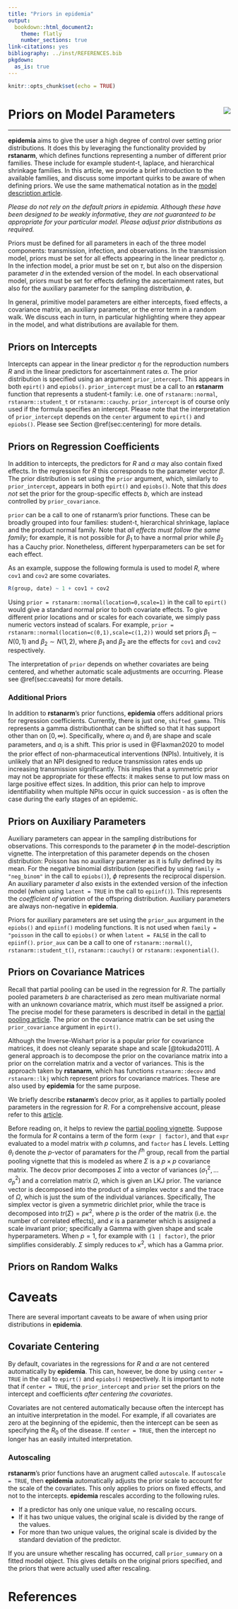 ```yaml
---
title: "Priors in epidemia"
output:
  bookdown::html_document2:
    theme: flatly
    number_sections: true
link-citations: yes
bibliography: ../inst/REFERENCES.bib
pkgdown:
  as_is: true
---
```


<style>
.contents .page-header {
    display: none;
} 
</style>

```r
knitr::opts_chunk$set(echo = TRUE)
```

<div class="article_container">

# Priors on Model Parameters <img src='../man/figures/logo.png' class = "small_logo" align="right"/>
<hr>

**epidemia** aims to 
give the user a high degree of control over setting prior distributions. It does this 
by leveraging the functionality provided by **rstanarm**, which defines functions 
representing a number of different prior families. These include for example student-t, laplace, 
and hierarchical shrinkage families. In this article, we provide 
a brief introduction to the available families, and discuss some important quirks 
to be aware of when defining priors. We use the same mathematical notation as in the 
[model description article](model-description.html). 

*Please do not rely on the default priors in epidemia. Although these have been 
designed to be weakly informative, they are not guaranteed to be appropriate 
for your particular model. Please adjust prior distributions as required.*

Priors must be defined for all parameters in each of the three model components: 
transmission, infection, and observations. In the transmission model, priors must 
be set for all effects appearing in the linear predictor $\eta$. In the 
infection model, a prior must be set on $\tau$, but also on the dispersion 
parameter $d$ in the extended version of the model. In each observational 
model, priors must be set for effects defining the ascertainment rates, but also 
for the auxiliary parameter for the sampling distribution, $\phi$. 

In general, primitive model parameters are either intercepts, 
fixed effects, a covariance matrix, an auxiliary parameter, or the error term 
in a random walk. We discuss each in turn, in particular highlighting where they 
appear in the model, and what distributions are available for them.


## Priors on Intercepts

Intercepts can appear in the linear predictor $\eta$ for the reproduction numbers 
$R$ and in the linear predictors for ascertainment rates $\alpha$. The prior 
distribution is specified using an argument `prior_intercept`. This appears in 
both `epirt()` and `epiobs()`. `prior_intercept` must be a call to an 
**rstanarm** function that represents a student-t family: i.e. one of 
`rstanarm::normal`, `rstanarm::student_t` or `rstanarm::cauchy`. `prior_intercept` 
is of course only used if the formula specifies an intercept. Please note that 
the interpretation of `prior_intercept` depends on the `center` argument to 
`epirt()` and `epiobs()`. Please see Section \@ref(sec:centering) for more details.

## Priors on Regression Coefficients

In addition to intercepts, the predictors for $R$ and $\alpha$ may also contain fixed effects.
In the regression for $R$ this corresponds to the parameter vector $\beta$. The 
prior distribution is set using the `prior` argument, which, similarly to 
`prior_intercept`, appears in both `epirt()` and `epiobs()`. Note that 
this *does not* set the prior for the group-specific effects $b$, which 
are instead controlled by `prior_covariance`.

`prior` can be a call to one of rstanarm's prior functions. These can be broadly 
grouped into four families: student-t, hierarchical shrinkage, laplace and 
the product normal family. Note that *all effects must follow the same 
family*; for example, it is not possible for $\beta_1$ to have
a normal prior while $\beta_2$ has a Cauchy prior. Nonetheless, different 
hyperparameters can be set for each effect. 

As an example, suppose the following formula is used to model $R$, where 
`cov1` and `cov2` are some covariates.
```r
R(group, date) ~ 1 + cov1 + cov2
```
Using `prior = rstanarm::normal(location=0,scale=1)` in the call to `epirt()` would 
give a standard normal prior to both covariate effects.
To give different prior locations and or scales for each covariate, 
we simply pass numeric vectors instead of scalars. 
For example, `prior = rstanarm::normal(location=c(0,1),scale=c(1,2))` would 
set priors $\beta_1 \sim N(0,1)$ and $\beta_2 \sim N(1,2)$, where $\beta_1$ 
and $\beta_2$ are the effects for `cov1` and `cov2` respectively.

The interpretation of `prior` depends on whether covariates are being centered, 
and whether automatic scale adjustments are occurring. Please see \@ref(sec:caveats) 
for more details.

### Additional Priors

In addition to **rstanarm**'s prior functions, **epidemia** offers additional 
priors for regression coefficients. Currently, there is just one, `shifted_gamma`. 
This represents a gamma distributionthat can be shifted so that it has support 
other than on $[0, \infty)$. Specifically,
\begin{equation}
\beta_i \sim \text{Gamma}(\alpha_i, \theta_i) - a_i,
\end{equation}
where $\alpha_i$ and $\theta_i$ are shape and scale parameters, and $a_i$ is a 
shift. This prior is used in @Flaxman2020 to model 
the prior effect of non-pharmaceutical interventions (NPIs). Intuitively, it 
is unlikely that an NPI designed to reduce transmission rates ends up increasing 
transmission significantly. This implies that a symmetric prior may not be 
appropriate for these effects: it makes sense to put low mass on large positive 
effect sizes. In addition, this prior can help to improve identifiability when multiple 
NPIs occur in quick succession - as is often the case during the early stages of 
an epidemic.

## Priors on Auxiliary Parameters

Auxiliary parameters can appear in the sampling distributions for observations. 
This corresponds to the parameter $\phi$ in the model-description vignette. The 
interpretation of this parameter depends on the chosen distribution: Poisson 
has no auxiliary parameter as it is fully defined by its mean. For the 
negative binomial distribution (specified by using `family = "neg_binom"` in the 
call to `epiobs()`), $\phi$ represents the reciprocal dispersion. An auxiliary parameter $d$
also exists in the extended version of the infection model (when using `latent = TRUE` in 
the call to `epiinf()`). This represents the *coefficient of variation* of the 
offspring distribution. Auxiliary parameters are always non-negative in **epidemia**.

Priors for auxiliary parameters are set using the `prior_aux` argument in the 
`epiobs()` and `epiinf()` modeling functions. It is not used when 
`family = "poisson` in the call to `epiobs()` or when `latent = FALSE` in the 
call to `epiinf()`. `prior_aux` can be a call to one of `rstanarm::normal()`, 
`rstanarm::student_t()`, `rstanarm::cauchy()` or `rstanarm::exponential()`.

## Priors on Covariance Matrices

Recall that partial pooling can be used in the regression for $R$. The 
partially pooled parameters $b$ are characterised as zero mean multivariate 
normal with an unknown covariance matrix, which must itself be assigned a prior.
The precise model for these parameters is described in detail in the 
[partial pooling article](partial-pooling.html). The prior on the covariance 
matrix can be set using the `prior_covariance` argument in `epirt()`.

Although the Inverse-Wishart prior is a popular prior for covariance matrices, 
it does not cleanly separate shape and scale [@tokuda2011]. A general approach 
is to decompose the prior on the covariance matrix into a prior on 
the correlation matrix and a vector of variances. This is the approach taken 
by **rstanarm**, which has functions `rstanarm::decov` and `rstanarm::lkj` which 
represent priors for covariance matrices. These are also used by **epidemia** 
for the same purpose.

We briefly describe **rstanarm**'s decov prior, as it applies to partially 
pooled parameters in the regression for $R$. For a comprehensive account, 
please refer to this [article](http://mc-stan.org/rstanarm/articles/glmer.html).
 
Before reading on, it helps to review the [partial pooling vignette](partial-pooling.html).
Suppose the formula for $R$ contains a term of the form `(expr | factor)`, and 
that `expr` evaluated to a model matrix with $p$ columns, and `factor` has $L$ 
levels. Letting $\theta_l$ denote the $p$-vector of paramaters for the $l$^th^ 
group, recall from the partial pooling vignette that this is modeled as 
\begin{equation}
  \theta_{l} \sim N(0, \Sigma),
\end{equation}
where $\Sigma$ is a $p \times p$ covariance matrix. The decov prior decomposes
$\Sigma$ into a vector of variances $(\sigma^2_1, \ldots \sigma^2_p)$ and a 
correlation matrix $\Omega$, which is given an LKJ prior. The variance 
vector is decomposed into the product of a simplex vector $s$ and the trace of
$\Omega$, which is just the sum of the individual variances. Specifically,
\begin{equation}
\sigma^2_i = s_i \text{tr}\left(\Sigma\right).
\end{equation}
The simplex vector is given a symmetric dirichlet prior, while the trace is 
decomposed into $tr(\Sigma) = p \kappa^2$, where $p$ is the order of the matrix 
(i.e. the number of correlated effects), and $\kappa$ is a parameter which is 
assigned a scale invariant prior; specifically a Gamma with given shape and 
scale hyperparameters. When $p = 1$, for example with `(1 | factor)`,
the prior simplifies considerably. $\Sigma$ simply reduces to $\kappa^2$, which 
has a Gamma prior. 

## Priors on Random Walks

# Caveats {#sec:caveats}

There are several important caveats to be aware of when using prior distributions 
in **epidemia**.

## Covariate Centering {#sec:centering}

By default, covariates in the regressions for $R$ and $\alpha$ are not centered
automatically by **epidemia**. This can, however, be done by using `center = TRUE` 
in the call to `epirt()` and `epiobs()` respectively. It is important to 
note that if `center = TRUE`, the `prior_intercept` and `prior` set the priors 
on the intercept and coefficients *after centering the covariates*.

Covariates are not centered automatically because often the intercept has an 
intuitive interpretation in the model. For example, if all covariates are 
zero at the beginning of the epidemic, then the intercept can be seen as 
specifying the $R_0$ of the disease. If `center = TRUE`, then the intercept 
no longer has an easily intuited interpretation.

### Autoscaling {#sec:autoscale}

**rstanarm**'s prior functions have an arugment called `autoscale`. 
If `autoscale = TRUE`, then **epidemia** automatically adjusts the prior scale to 
account for the scale of the covariates. This only applies to priors on 
fixed effects, and not to the intercepts. **epidemia** rescales according to the 
following rules.

* If a predictor has only one unique value, no rescaling occurs.
* If it has two unique values, the original scale is divided by the range of the values.
* For more than two unique values, the original scale is divided by the standard deviation of the predictor.

If you are unsure whether rescaling has occurred, call `prior_summary` on a 
fitted model object. This gives details on the original priors specified, and 
the priors that were actually used after rescaling.


# References



</div>
